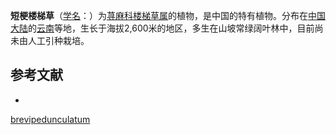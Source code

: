 {{Speciesbox
| name = 短梗楼梯草
| status = 
| status_system = 
| image =
| genus = Elatostema
| species = brevipedunculatum
| authority = W. T. Wang
}}

'''短梗楼梯草'''（[[学名|学名]]：{{lang|la|''Elatostema brevipedunculatum''}}）为[[荨麻科|荨麻科]][[楼梯草属|楼梯草属]]的植物，是中国的特有植物。分布在[[中国大陆|中国大陆]]的[[云南|云南]]等地，生长于海拔2,600米的地区，多生在山坡常绿阔叶林中，目前尚未由人工引种栽培。

== 参考文献 ==
<div class="references-small">
* {{cite web| url =http://www.bioinfo.cn/db05/KmzwSpecies.php?action=view&id=23245| title =短梗楼梯草| work =《中国高等植物数据库全库》| publisher =中国科学院微生物研究所| author =昆明植物研究所| accessdate =2009-02-25| deadurl =yes| archiveurl =https://web.archive.org/web/20160305072140/http://www.bioinfo.cn/db05/KmzwSpecies.php?action=view&id=23245| archivedate =2016-03-05}}
</div>
{{Taxonbar|from=Q15232108}}

{{DEFAULTSORT:Elatostema brevipedunculatum}}
[[Category:楼梯草属|brevipedunculatum]]


{{Urticaceae-stub}}